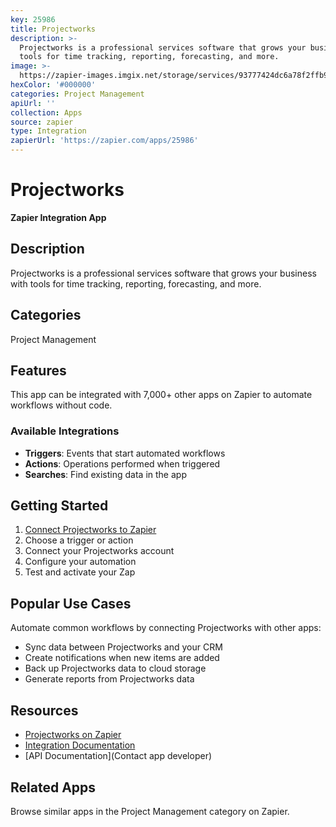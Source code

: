 ```yaml
---
key: 25986
title: Projectworks
description: >-
  Projectworks is a professional services software that grows your business with
  tools for time tracking, reporting, forecasting, and more.
image: >-
  https://zapier-images.imgix.net/storage/services/93777424dc6a78f2ffb90eedd0815876.png?auto=format%2Ccompress&ixlib=python-3.0.0&q=50
hexColor: '#000000'
categories: Project Management
apiUrl: ''
collection: Apps
source: zapier
type: Integration
zapierUrl: 'https://zapier.com/apps/25986'
---
```

# Projectworks

**Zapier Integration App**

## Description

Projectworks is a professional services software that grows your business with tools for time tracking, reporting, forecasting, and more.

## Categories

Project Management

## Features

This app can be integrated with 7,000+ other apps on Zapier to automate workflows without code.

### Available Integrations

- **Triggers**: Events that start automated workflows
- **Actions**: Operations performed when triggered
- **Searches**: Find existing data in the app

## Getting Started

1. [Connect Projectworks to Zapier](https://zapier.com/apps/25986)
2. Choose a trigger or action
3. Connect your Projectworks account
4. Configure your automation
5. Test and activate your Zap

## Popular Use Cases

Automate common workflows by connecting Projectworks with other apps:

- Sync data between Projectworks and your CRM
- Create notifications when new items are added
- Back up Projectworks data to cloud storage
- Generate reports from Projectworks data

## Resources

- [Projectworks on Zapier](https://zapier.com/apps/25986)
- [Integration Documentation](https://zapier.com/apps/25986/integrations)
- [API Documentation](Contact app developer)

## Related Apps

Browse similar apps in the Project Management category on Zapier.
